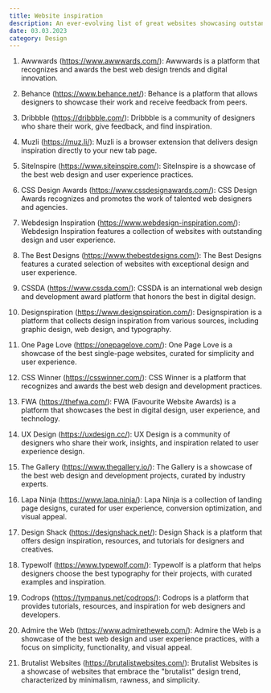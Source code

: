 ```yaml
---
title: Website inspiration
description: An ever-evolving list of great websites showcasing outstanding web design and user experience practices, and provide inspiration and resources for designers, developers, and creatives.
date: 03.03.2023
category: Design
---
```


1. Awwwards (https://www.awwwards.com/): Awwwards is a platform that recognizes and awards the best web design trends and digital innovation.

2. Behance (https://www.behance.net/): Behance is a platform that allows designers to showcase their work and receive feedback from peers.

3. Dribbble (https://dribbble.com/): Dribbble is a community of designers who share their work, give feedback, and find inspiration.

4. Muzli (https://muz.li/): Muzli is a browser extension that delivers design inspiration directly to your new tab page.

5. SiteInspire (https://www.siteinspire.com/): SiteInspire is a showcase of the best web design and user experience practices.

6. CSS Design Awards (https://www.cssdesignawards.com/): CSS Design Awards recognizes and promotes the work of talented web designers and agencies.

7. Webdesign Inspiration (https://www.webdesign-inspiration.com/): Webdesign Inspiration features a collection of websites with outstanding design and user experience.

8. The Best Designs (https://www.thebestdesigns.com/): The Best Designs features a curated selection of websites with exceptional design and user experience.

9. CSSDA (https://www.cssda.com/): CSSDA is an international web design and development award platform that honors the best in digital design.

10. Designspiration (https://www.designspiration.com/): Designspiration is a platform that collects design inspiration from various sources, including graphic design, web design, and typography.

11. One Page Love (https://onepagelove.com/): One Page Love is a showcase of the best single-page websites, curated for simplicity and user experience.

12. CSS Winner (https://csswinner.com/): CSS Winner is a platform that recognizes and awards the best web design and development practices.

13. FWA (https://thefwa.com/): FWA (Favourite Website Awards) is a platform that showcases the best in digital design, user experience, and technology.

14. UX Design (https://uxdesign.cc/): UX Design is a community of designers who share their work, insights, and inspiration related to user experience design.

15. The Gallery (https://www.thegallery.io/): The Gallery is a showcase of the best web design and development projects, curated by industry experts.

16. Lapa Ninja (https://www.lapa.ninja/): Lapa Ninja is a collection of landing page designs, curated for user experience, conversion optimization, and visual appeal.

17. Design Shack (https://designshack.net/): Design Shack is a platform that offers design inspiration, resources, and tutorials for designers and creatives.

18. Typewolf (https://www.typewolf.com/): Typewolf is a platform that helps designers choose the best typography for their projects, with curated examples and inspiration.

19. Codrops (https://tympanus.net/codrops/): Codrops is a platform that provides tutorials, resources, and inspiration for web designers and developers.

20. Admire the Web (https://www.admiretheweb.com/): Admire the Web is a showcase of the best web design and user experience practices, with a focus on simplicity, functionality, and visual appeal.

21. Brutalist Websites (https://brutalistwebsites.com/): Brutalist Websites is a showcase of websites that embrace the "brutalist" design trend, characterized by minimalism, rawness, and simplicity.
